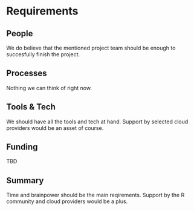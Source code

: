 # Requirements
<!-- 
An idea of what is required to make the project actually happen
-->

## People
<!--
Who needs to be involved, what's the proposed structure, what will it take to get their involvement?
-->

We do believe that the mentioned project team should be enough to succesfully finish the project.


## Processes
<!-- 
What processes need to be put in place e.g. codes of conduct, regular ISC meetings, handover to the community at large?
-->

Nothing we can think of right now. 


## Tools & Tech
<!--
What is going to be needed to deliver this project? 

Will cloud computing be used - if yes are there are necessary components that will be deciding factors between providers?

Are there tools or tech that don't exist that will be produced to facilitate the project?
-->

We should have all the tools and tech at hand. Support by selected cloud providers would be an asset of course. 


## Funding
<!-- 
[TO DO] THE GUIDANCE IS PRETTY UNCLEAR, ESP IN LIGHT OF GABOR'S PROPOSAL VS AWARD SIZE

-->

TBD


## Summary
<!--
A summary of the requirements that contextualises the costs
-->

Time and brainpower should be the main reqirements. Support by the R community and cloud providers would be a plus. 

